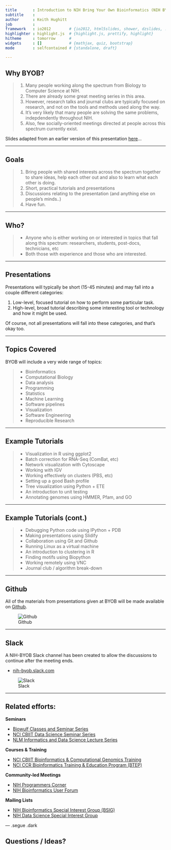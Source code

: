 ```yaml
---
title       : Introduction to NIH Bring Your Own Bioinformatics (NIH BYOB)
subtitle    :
author      : Keith Hughitt
job         :
framework   : io2012        # {io2012, html5slides, shower, dzslides, ...}
highlighter : highlight.js  # {highlight.js, prettify, highlight}
hitheme     : tomorrow      #
widgets     : []            # {mathjax, quiz, bootstrap}
mode        : selfcontained # {standalone, draft}

---
```


## Why BYOB?

> 1. Many people working along the spectrum from <span class='blue2'>Biology
     </span> to <span class='blue2'>Computer Science</span> at NIH.
> 2. There are already some great meeting series in this area.
> 3. However, research talks and journal clubs are typically focused on research, and
     not on the tools and methods used along the way.
> 4. It's very likely that many people are solving the same problems, indepdendently
>    throughout NIH.
> 5. Also, few socially-oriented meetings directed at people across this spectrum
     currently exist.

<span class="footnote">Slides adapted from an earlier version of this presentation [here](http://khughitt.github.io/slidify-byob-intro/#1)...</span>

---

## Goals

> 1. Bring people with shared interests <span class='blue2'>across the spectrum
     </span> together to share ideas, help each other out and also to learn what
     each other is doing.
> 2. Short, practical tutorials and presentations
> 3. Discussions relating to the presentation (and anything else on people's minds..)
> 4. Have fun.

---

## Who?

> - Anyone who is either working on or interested in topics that fall along this
spectrum: researchers, students, post-docs, technicians, etc
> - Both those with experience and those who are interested.

---

## Presentations

Presentations will typically be short (15-45 minutes) and may fall into a
couple different categories:

1. <span class='blue'>Low-level</span>, focused tutorial on how to perform some
   particular task.
2. <span class='blue3'>High-level</span>, broad tutorial describing some
   interesting tool or technology and how it might be used.

Of course, not all presentations will fall into these categories, and that's
okay too.

---

## Topics Covered

BYOB will include a very wide range of topics:

> - Bioinformatics
> - Computational Biology
> - Data analysis
> - Programming
> - Statistics
> - Machine Learning
> - Software pipelines
> - Visualization
> - Software Engineering
> - Reproducible Research

---

## Example Tutorials

> - Visualization in R using ggplot2
> - Batch correction for RNA-Seq (ComBat, etc)
> - Network visualization with Cytoscape
> - Working with IGV
> - Working effectively on clusters (PBS, etc)
> - Setting up a good Bash profile
> - Tree visualization using Python + ETE
> - An introduction to unit testing
> - Annotating genomes using HMMER, Pfam, and GO

---

## Example Tutorials (cont.)

> - Debugging Python code using IPython + PDB
> - Making presentations using Slidify
> - Collaboration using Git and Github
> - Running Linux as a virtual machine
> - An introduction to clustering in R
> - Finding motifs using Biopython
> - Working remotely using VNC
> - Journal club / algorithm break-down

---

## Github

All of the materials from presentations given at BYOB will be made available
on [Github](https://github.com/nih-byob/presentations).

![Github](assets/img/github.png)

---

## Slack

A NIH-BYOB Slack channel has been created to allow the discussions to continue after the
meeting ends.

- [nih-byob.slack.com](https://join.slack.com/t/nih-byob/shared_invite/enQtNjMwNzYyMTIxMzc5LWZhNmE1NjU2OGM4Zjc5YTY2OTRhOGU1YWMxNzQwNzcxZWI5NzM4NWE5YmZiZWIyNGI2MmRhNzJlYTE4MDY4OTM)

![Slack](assets/img/google-groups.png)

---

## Related efforts: 

**Seminars**

- [Biowulf Classes and Seminar Series](https://hpc.nih.gov/training/)
- [NCI CBIIT Data Science Seminar Series](https://datascience.cancer.gov/news-events/events?event_category_id=66)
- [NLM Informatics and Data Science Lecture Series](https://news.nnlm.gov/psr-newsbits/category/informatics/)

**Courses & Training**

- [NCI CBIIT Bioinformatics & Computational Genomics Training](https://cbiitsolutions.cancer.gov/news-events/training)
- [NCI CCR Bioinformatics Training & Education Program (BTEP)](https://btep.ccr.cancer.gov/)

**Community-led Meetings**

- [NIH Programmers Corner](https://abcsfrederick.info/Events)
- [NIH Bioinformatics User Forum](https://abcsfrederick.info/Events)

**Mailing Lists**

- [NIH Bioinformatics Special Interest Group (BSIG)](https://oir.nih.gov/sigs/bioinformatics-scientific-interest-group)
- [NIH Data Science Special Interest Group](https://oir.nih.gov/sigs/data-science-biomedicine-interest-group)

--- .segue .dark

## Questions / Ideas?

